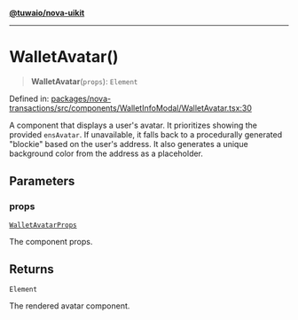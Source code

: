[**@tuwaio/nova-uikit**](../../../README.md)

***

# WalletAvatar()

> **WalletAvatar**(`props`): `Element`

Defined in: [packages/nova-transactions/src/components/WalletInfoModal/WalletAvatar.tsx:30](https://github.com/TuwaIO/nova-uikit/blob/b72145a1f64f5b4f5f0fedbaf7f0792427229acd/packages/nova-transactions/src/components/WalletInfoModal/WalletAvatar.tsx#L30)

A component that displays a user's avatar.
It prioritizes showing the provided `ensAvatar`. If unavailable, it falls back
to a procedurally generated "blockie" based on the user's address.
It also generates a unique background color from the address as a placeholder.

## Parameters

### props

[`WalletAvatarProps`](../type-aliases/WalletAvatarProps.md)

The component props.

## Returns

`Element`

The rendered avatar component.

